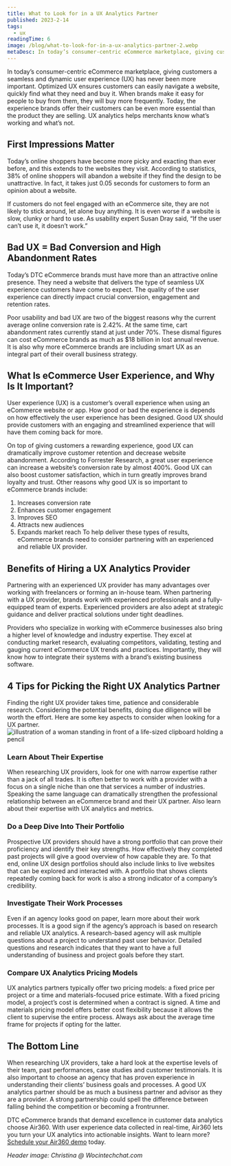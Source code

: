 ```yaml
---
title: What to Look for in a UX Analytics Partner
published: 2023-2-14
tags:
  - ux
readingTime: 6
image: /blog/what-to-look-for-in-a-ux-analytics-partner-2.webp
metaDesc: In today’s consumer-centric eCommerce marketplace, giving customers a seamless and dynamic user experience (UX) has never been more important. Optimized UX ensures customers can easily navigate a website, quickly find what they need and buy it.
---
```


In today’s consumer-centric eCommerce marketplace, giving customers a seamless and dynamic user experience (UX) has never been more important. Optimized UX ensures customers can easily navigate a website, quickly find what they need and buy it. When brands make it easy for people to buy from them, they will buy more frequently. Today, the experience brands offer their customers can be even more essential than the product they are selling. UX analytics helps merchants know what’s working and what’s not.

## First Impressions Matter

Today’s online shoppers have become more picky and exacting than ever before, and this extends to the websites they visit. According to statistics, 38% of online shoppers will abandon a website if they find the design to be unattractive. In fact, it takes just 0.05 seconds for customers to form an opinion about a website.

If customers do not feel engaged with an eCommerce site, they are not likely to stick around, let alone buy anything. It is even worse if a website is slow, clunky or hard to use. As usability expert Susan Dray said, “If the user can’t use it, it doesn’t work.”

## Bad UX = Bad Conversion and High Abandonment Rates

Today’s DTC eCommerce brands must have more than an attractive online presence. They need a website that delivers the type of seamless UX experience customers have come to expect. The quality of the user experience can directly impact crucial conversion, engagement and retention rates.

Poor usability and bad UX are two of the biggest reasons why the current average online conversion rate is 2.42%. At the same time, cart abandonment rates currently stand at just under 70%. These dismal figures can cost eCommerce brands as much as $18 billion in lost annual revenue. It is also why more eCommerce brands are including smart UX as an integral part of their overall business strategy.

<BlogInnerCardWrapper slug='how-to-reduce-annoying-checkout-form-fills' />

## What Is eCommerce User Experience, and Why Is It Important?

User experience (UX) is a customer’s overall experience when using an eCommerce website or app. How good or bad the experience is depends on how effectively the user experience has been designed. Good UX should provide customers with an engaging and streamlined experience that will have them coming back for more.

On top of giving customers a rewarding experience, good UX can dramatically improve customer retention and decrease website abandonment. According to Forrester Research, a great user experience can increase a website’s conversion rate by almost 400%. Good UX can also boost customer satisfaction, which in turn greatly improves brand loyalty and trust. Other reasons why good UX is so important to eCommerce brands include:

1. Increases conversion rate
2. Enhances customer engagement
3. Improves SEO
4. Attracts new audiences
5. Expands market reach
   To help deliver these types of results, eCommerce brands need to consider partnering with an experienced and reliable UX provider.

<BlogInnerCardWrapper slug='investing-in-paid-media-vs-investing-in-cro' />

## Benefits of Hiring a UX Analytics Provider

Partnering with an experienced UX provider has many advantages over working with freelancers or forming an in-house team. When partnering with a UX provider, brands work with experienced professionals and a fully-equipped team of experts. Experienced providers are also adept at strategic guidance and deliver practical solutions under tight deadlines.

Providers who specialize in working with eCommerce businesses also bring a higher level of knowledge and industry expertise. They excel at conducting market research, evaluating competitors, validating, testing and gauging current eCommerce UX trends and practices. Importantly, they will know how to integrate their systems with a brand’s existing business software.

## 4 Tips for Picking the Right UX Analytics Partner

Finding the right UX provider takes time, patience and considerable research. Considering the potential benefits, doing due diligence will be worth the effort. Here are some key aspects to consider when looking for a UX partner.
![illustration of a woman standing in front of a life-sized clipboard holding a pencil](/blog/what-to-look-for-in-a-ux-analytics-partner-1.webp)

### Learn About Their Expertise

When researching UX providers, look for one with narrow expertise rather than a jack of all trades. It is often better to work with a provider with a focus on a single niche than one that services a number of industries. Speaking the same language can dramatically strengthen the professional relationship between an eCommerce brand and their UX partner. Also learn about their expertise with UX analytics and metrics.

### Do a Deep Dive Into Their Portfolio

Prospective UX providers should have a strong portfolio that can prove their proficiency and identify their key strengths. How effectively they completed past projects will give a good overview of how capable they are. To that end, online UX design portfolios should also include links to live websites that can be explored and interacted with. A portfolio that shows clients repeatedly coming back for work is also a strong indicator of a company’s credibility.

### Investigate Their Work Processes

Even if an agency looks good on paper, learn more about their work processes. It is a good sign if the agency’s approach is based on research and reliable UX analytics. A research-based agency will ask multiple questions about a project to understand past user behavior. Detailed questions and research indicates that they want to have a full understanding of business and project goals before they start.

### Compare UX Analytics Pricing Models

UX analytics partners typically offer two pricing models: a fixed price per project or a time and materials-focused price estimate. With a fixed pricing model, a project’s cost is determined when a contract is signed. A time and materials pricing model offers better cost flexibility because it allows the client to supervise the entire process. Always ask about the average time frame for projects if opting for the latter.

## The Bottom Line

When researching UX providers, take a hard look at the expertise levels of their team, past performances, case studies and customer testimonials. It is also important to choose an agency that has proven experience in understanding their clients’ business goals and processes. A good UX analytics partner should be as much a business partner and advisor as they are a provider. A strong partnership could spell the difference between falling behind the competition or becoming a frontrunner.

DTC eCommerce brands that demand excellence in customer data analytics choose Air360. With user experience data collected in real-time, Air360 lets you turn your UX analytics into actionable insights. Want to learn more? [Schedule your Air360 demo](/en/request-demo) today.

_Header image: Christina @ Wocintechchat.com_
